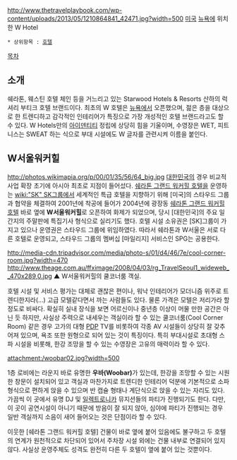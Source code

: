 http://www.thetravelplaybook.com/wp-content/uploads/2013/05/1210864841_42471.jpg?width=500
[[미국]] [[뉴욕]]에 위치한 W Hotel

 * 상위항목 : [[호텔]]

[[목차]]

== 소개 ==
쉐라톤, 웨스틴 호텔 체인 등을 거느리고 있는 Starwood Hotels & Resorts 산하의 럭셔리 부티크 호텔 브랜드이다. 최초의 W 호텔은 [[뉴욕]]에서 오픈했으며, 젊은 층을 대상으로 한 트렌디하고 감각적인 인테리어가 특징으로 가장 개성적인 호텔 브랜드라고도 할 수 있다. W Hotels만의 [[아이덴티티]] 정립에 상당히 힘을 기울이며, 수영장은 WET, 피트니스는 SWEAT 하는 식으로 부대 시설에도 W 글자를 관련시켜 이름을 붙인다.

== W서울워커힐 ==
http://photos.wikimapia.org/p/00/01/35/56/64_big.jpg
[[대한민국]]의 경우 비교적 사업 확장 초기에 아시아 최초로 지점이 들어섰다. [[쉐라톤 그랜드 워커힐 호텔]]을 운영하는 [[wiki:"SK" SK그룹]]에서 세계적인 특급 호텔을 지향하기 위해 [미국]의 스타우드 그룹과 협약을 체결하여 2001년에 착공에 들어가  2004년에 광장동 [[쉐라톤 그랜드 워커힐 호텔]] 바로 옆에 '''W서울워커힐'''로 오픈하여 화제가 되었으며, 당시 [대한민국]의 주요 일간지의 주말판에 특집기사 형식으로 실리기도 했다. 호텔 시설 소유권은 [SK]그룹이 가지고 있으나 운영권은 스타우드 그룹에 위임하였다. 따라서 쉐라톤과 W서울은 서로 다른 호텔로 운영되고, 스타우드 그룹의 멤버십 [마일리지] 서비스인 SPG는 공용한다.

http://media-cdn.tripadvisor.com/media/photo-s/01/d4/46/7e/cool-corner-room.jpg?width=470
http://www.theage.com.au/ffximage/2008/04/03/rg_TravelSeoul1_wideweb__470x289,0.jpg
▲ W서울워커힐의 쿨코너룸 객실.

호텔 시설 및 서비스 평가는 대체로 괜찮은 편이나, 워낙 인테리어가 모더니즘 위주로 트렌디한지라(…) 고급 모텔같다면서 까는 사람들도 있다. 물론 가격은 모텔은 저리가라 할 정도로 비싸다. 확실히 실내 장식을 보면 어르신이나 중년층 이상이 머물 만한 공간은 아닌 듯 하지만, 사실상 주력으로 내세우는 객실이라 할 수 있는 쿨코너룸(Cool Corner Room) 같은 경우 고가의 대형 [[PDP]] TV를 비롯하여 각종 AV 시설들이 상당히 잘 갖추어져 있으며, 욕조 또한 원형으로 되어 있는 것이 특징이다. 특히 부대시설로 초대형 스파 시설을 비롯해, 한강 조망을 할 수 있는 수영장은 고유의 매력이라 할 수 있다.

attachment:/woobar02.jpg?width=500

1층 로비에는 라운지 바로 유명한 '''우바(Woobar)'''가 있는데, 한강을 조망할 수 있는 시원한 창문이 설치되어 있고 객실과 마찬가지로 트렌디한 인테리어 덕분에 기본적으로 소파형식으로 편하게 앉을 수 있으며 반 캡슐 형태나 계단식으로 앉을 수 있는 자리도 있다. 가끔씩 이 곳에서 유명 DJ 및 [[일렉트로니카]] 뮤지션들의 파티가 진행되기도 한다. 다만, 이 곳이 공연시설이 아니기 때문에 방음이 잘 되지 않아, 심야에 파티가 진행되는 경우 일반 객실까지 소음이 새어 들어오는 것은 단점이라 할 수 있다.

이웃한 [쉐라톤 그랜드 워커힐 호텔] 건물이 바로 옆에 붙어 있음에도 불구하고 두 호텔의 연계가 원천적으로 차단되어 있어서 주차장 시설 외에는 건물 내부로 연결되어 있지 않다. 사실상 운영주체도 성격도 완전히 다른 두 호텔이 옆에 붙어 있는 것뿐이다.
